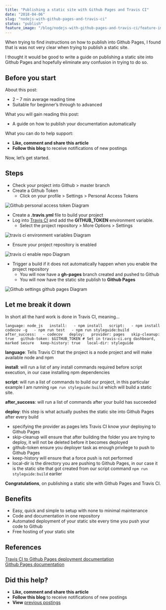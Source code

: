 ```yaml
---
title: "Publishing a static site with Github Pages and Travis CI"
date: "2018-04-06"
slug: "nodejs-with-github-pages-and-travis-ci"
status: "publish"
feature_image: "/blog/nodejs-with-github-pages-and-travis-ci/feature-image.png"
---
```


When trying to find instructions on how to publish into Github Pages, I found that is was not very clear when trying to publish a static site. 

I thought it would be good to write a guide on publishing a static site into Github Pages and hopefully eliminate any confusion in trying to do so.

## Before you start

About this post:

*   2 – 7 min average reading time
*   Suitable for beginner’s through to advanced

What you will gain reading this post:

*   A guide on how to publish your documentation automatically

What you can do to help support:

*   **Like, comment and share this article**
*   **Follow this blog** to receive notifications of new postings

Now, let’s get started.

## **Steps**

*   Check your project into Github > master branch
*   Create a Github Token
    *   Click on your profile > Settings > Personal Access Tokens

![Github personal access token Diagram](https://robertleggett.blog/wp-content/uploads/2018/04/github-personal-access-token.png)

*   Create a **.travis.yml** file to build your project
*   Log into [Travis CI](https://travis-ci.org/) and add the **GITHUB\_TOKEN** environment variable.
    *   Select the project repository > More Options > Settings

![travis ci environment variables Diagram](https://robertleggett.blog/wp-content/uploads/2018/04/travis-ci-environment-variables.png)

*   Ensure your project repository is enabled

![travis ci enable repo Diagram](https://robertleggett.blog/wp-content/uploads/2018/04/travis-ci-enable-repo.png)

*   Trigger a build if it does not automatically happen when you enable the project repository
    *   You will now have a **gh-pages** branch created and pushed to Github
    *   You will now have the static site publish to **Github Pages**

![Github settings github pages Diagram](https://robertleggett.blog/wp-content/uploads/2018/04/github-settings-gh-pages.png)

## **Let me break it down**

In short all the hard work is done in Travis CI, meaning...

`language: node_js   install:   - npm install   script:   - npm install codecov -g   - npm run test   - npm run styleguide:build   after_success:   - codecov   deploy:   provider: pages   skip-cleanup: true   github-token: $GITHUB_TOKEN # Set in travis-ci.org dashboard, marked secure   keep-history: true   local-dir: styleguide`

**language**: Tells Travis CI that the project is a node project and will make available node and npm

**install**: will run a list of any install commands required before script execution, in our case installing npm dependencies

**script**: will run a list of commands to build our project, in this particular example I am running `npm run styleguide:build` which will build a static site.

**after\_success**: will run a list of commands after your build has succeeded

**deploy**: this step is what actually pushes the static site into Github Pages after every build

*   specifying the provider as pages lets Travis CI know your deploying to Github Pages
*   skip-cleanup will ensure that after building the folder you are trying to deploy, it will not be deleted before it becomes deployed
*   github-token ensure you deployer task as enough privilege to push to Github Pages
*   keep-history will ensure that a force push is not performed
*   local-dir is the directory you are pushing to Github Pages, in our case it is the static site that got created from our script command `npm run styleguide:build` earlier

**Congratulations**, on publishing a static site with Github Pages and Travis CI.

## **Benefits**

*   Easy, quick and simple to setup with none to minimal maintenance
*   Code and documentation in one repository
*   Automated deployment of your static site every time you push your code to Github
*   Free hosting of your static site

## **References**

[Travis CI to Github Pages deployment documentation](https://docs.travis-ci.com/user/deployment/pages/)  
[Github Pages documentation](https://help.github.com/articles/configuring-a-publishing-source-for-github-pages/)

## Did this help?

*   **Like, comment and share this article**
*   **Follow this blog** to receive notifications of new postings
*   **View** [previous postings](https://robertleggett.blog/)
